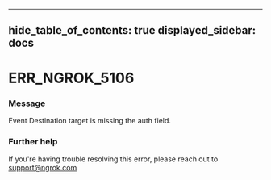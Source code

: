 

---
hide_table_of_contents: true
displayed_sidebar: docs
---


# ERR_NGROK_5106

### Message
Event Destination target is missing the auth field.

<ErrorDetails />



### Further help
If you're having trouble resolving this error, please reach out to [support@ngrok.com](mailto:support@ngrok.com?subject=Help%20with%20ERR_NGROK_5106)

